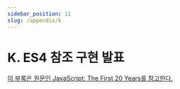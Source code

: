 ```yaml
---
sidebar_position: 11
slug: /appendix/k
---
```


# K. ES4 참조 구현 발표

[이 부록은 원문인 JavaScript: The First 20 Years를 참고한다.](https://dl.acm.org/doi/pdf/10.1145/3386327)
